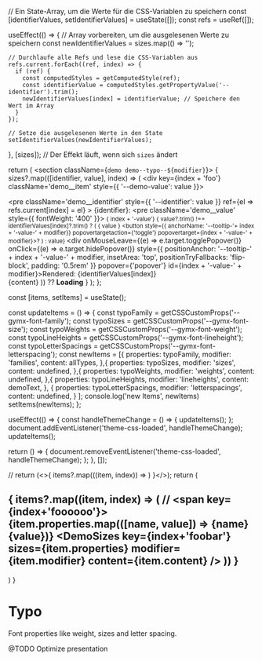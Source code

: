 

  // Ein State-Array, um die Werte für die CSS-Variablen zu speichern
  const [identifierValues, setIdentifierValues] = useState([]);
  const refs = useRef([]);

  useEffect(() => {
    // Array vorbereiten, um die ausgelesenen Werte zu speichern
    const newIdentifierValues = sizes.map(() => '');

    // Durchlaufe alle Refs und lese die CSS-Variablen aus
    refs.current.forEach((ref, index) => {
      if (ref) {
        const computedStyles = getComputedStyle(ref);
        const identifierValue = computedStyles.getPropertyValue('--identifier').trim();
        newIdentifierValues[index] = identifierValue; // Speichere den Wert im Array
      }
    });

    // Setze die ausgelesenen Werte in den State
    setIdentifierValues(newIdentifierValues);
  }, [sizes]); // Der Effekt läuft, wenn sich `sizes` ändert

  return (
    <section className={`demo demo--typo--${modifier}`}>
      {
        sizes?.map(([identifier, value], index) => (
          <div key={index + 'foo'} className='demo__item' style={{ '--demo-value': value }}>
            <div className='demo__content'>
              <pre
                className='demo__identifier'
                style={{ '--identifier': value }}
                ref={el => refs.current[index] = el}
              >
                {identifier}:
              </pre>
              <pre className='demo__value' style={{ fontWeight: '400' }}>
                <small>{ index + '-value'}
                  { value?.trim() !== identifierValues[index]?.trim() ? (
                    <span>
                      { value }
                      <button
                        style={{ anchorName: '--tooltip-'+ index + '-value-' + modifier}}
                        popovertargetaction={'toggle'}
                        popovertarget={index + '-value-' + modifier}>?</button></span>
                  ) : value}
                </small>
              </pre>
              <div
                onMouseLeave={(e) => e.target.togglePopover()}
                onClick={(e) => e.target.hidePopover()}
                style={{
                  positionAnchor: '--tooltip-' + index + '-value-' + modifier,
                  insetArea: 'top',
                  positionTryFallbacks: 'flip-block',
                  padding: '0.5rem'
              }}
                popover={'popover'} id={index + '-value-' + modifier}>Rendered: {identifierValues[index]}</div>
            </div>
            <span className='demo__ui'>{content}</span>
          </div>
        )) ?? <b>Loading</b>
      }
    </section>
  );
};

  const [items, setItems] = useState();

  const updateItems = () => {
     const typoFamily = getCSSCustomProps('--gymx-font-family');
     const typoSizes = getCSSCustomProps('--gymx-font-size');
     const typoWeights = getCSSCustomProps('--gymx-font-weight');
     const typoLineHeights = getCSSCustomProps('--gymx-font-lineheight');
     const typoLetterSpacings = getCSSCustomProps('--gymx-font-letterspacing');
    const newItems = [{
      properties: typoFamily,
      modifier: 'families',
      content: allTypes,
    },{
      properties: typoSizes,
      modifier: 'sizes',
      content: undefined,
    },{
      properties: typoWeights,
      modifier: 'weights',
      content: undefined,
    },{
      properties: typoLineHeights,
      modifier: 'lineheights',
      content: demoText,
    },
      {
        properties: typoLetterSpacings,
        modifier: 'letterspacings',
        content: undefined,
      }
    ];
    console.log('new Items', newItems)
    setItems(newItems);
  };

  useEffect(() => {
    const handleThemeChange = () => {
    updateItems();
  };
  document.addEventListener('theme-css-loaded', handleThemeChange);
  updateItems();

  return () => {
    document.removeEventListener('theme-css-loaded', handleThemeChange);
  };
  }, []);

  // return (<>{ items?.map(((item, index)) => <DemoSizes key={index} sizes={item.properties} modifier={item.modifier} content={item.content} />) }</>);
  return (
    <section><h2>{ items?.map((item, index) => (
      // <span key={index+'foooooo'}>{item.properties.map(([name, value]) => <span key={name}>{name} <b>{value}</b></span>)}</span>
      <DemoSizes key={index+'foobar'} sizes={item.properties} modifier={item.modifier} content={item.content} />
    )) }</h2></section>
  )
}

<Meta title="Tokens/Typo" />

# Typo

Font properties like weight, sizes and letter spacing.

@TODO Optimize presentation

<AllTogether />
